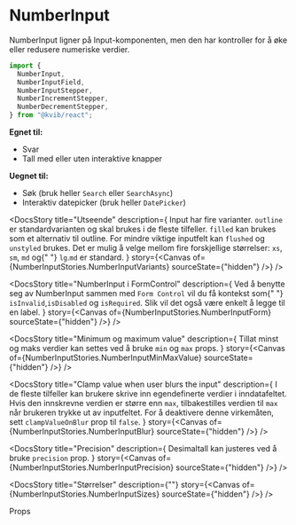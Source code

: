 
<Meta of={NumberInputStories} />

<DocsContainer>

# NumberInput

NumberInput ligner på Input-komponenten, men den har kontroller for å øke eller redusere numeriske verdier.

```jsx
import {
  NumberInput,
  NumberInputField,
  NumberInputStepper,
  NumberIncrementStepper,
  NumberDecrementStepper,
} from "@kvib/react";
```

**Egnet til:**

- Svar
- Tall med eller uten interaktive knapper

**Uegnet til:**

- Søk (bruk heller `Search` eller `SearchAsync`)
- Interaktiv datepicker (bruk heller `DatePicker`)

<Feedback component="NumberInput" />

<DocsStory
  title="Utseende"
  description={
    <Box>
      <Text>
        Input har fire varianter. <Code>outline</Code> er standardvarianten og skal brukes i de fleste tilfeller.
        <Code>filled</Code> kan brukes som et alternativ til outline. For mindre viktige inputfelt kan
        <Code>flushed</Code> og
        <Code>unstyled</Code> brukes.
      </Text>
      <Text>
        Det er mulig å velge mellom fire forskjellige størrelser: <Code>xs</Code>, <Code>sm</Code>, <Code>md</Code> og{" "}
        <Code>lg</Code>.<Code>md</Code> er standard.
      </Text>
    </Box>
  }
  story={<Canvas of={NumberInputStories.NumberInputVariants} sourceState={"hidden"} />}
/>

<DocsStory
  title="NumberInput i FormControl"
  description={
    <Text>
      Ved å benytte seg av NumberInput sammen med <Code>Form Control</Code> vil du få kontekst som{" "}
      <Code>isInvalid</Code>,<Code>isDisabled</Code> og
      <Code>isRequired</Code>. Slik vil det også være enkelt å legge til en label.
    </Text>
  }
  story={<Canvas of={NumberInputStories.NumberInputForm} sourceState={"hidden"} />}
/>

<DocsStory
  title="Minimum og maximum value"
  description={
    <Text>
      Tillat minst og maks verdier kan settes ved å bruke <Code>min</Code> og <Code>max</Code> props.
    </Text>
  }
  story={<Canvas of={NumberInputStories.NumberInputMinMaxValue} sourceState={"hidden"} />}
/>

<DocsStory
  title="Clamp value when user blurs the input"
  description={
    <Text>
      I de fleste tilfeller kan brukere skrive inn egendefinerte verdier i inndatafeltet. Hvis den innskrevne verdien er
      større enn <code>max</code>, tilbakestilles verdien til <code>max</code> når brukeren trykke ut av inputfeltet.
      For å deaktivere denne virkemåten, sett <code>clampValueOnBlur</code> prop til <code>false</code>.
    </Text>
  }
  story={<Canvas of={NumberInputStories.NumberInputBlur} sourceState={"hidden"} />}
/>

<DocsStory
  title="Precision"
  description={
    <Text>
      Desimaltall kan justeres ved å bruke <Code>precision</Code> prop.
    </Text>
  }
  story={<Canvas of={NumberInputStories.NumberInputPrecision} sourceState={"hidden"} />}
/>

<DocsStory
  title="Størrelser"
  description={""}
  story={<Canvas of={NumberInputStories.NumberInputSizes} sourceState={"hidden"} />}
/>

<DocsHeading light>Props</DocsHeading>
<Canvas of={NumberInputStories.Preview} />
<Controls of={NumberInputStories.Preview} />

</DocsContainer>
